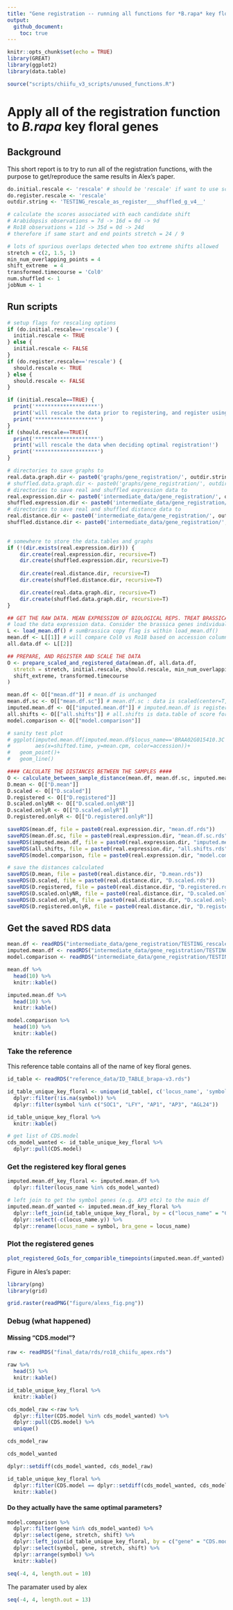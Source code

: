```yaml
---
title: "Gene registration -- running all functions for *B.rapa* key floral genes"
output: 
  github_document:
    toc: true
---
```


```r
knitr::opts_chunk$set(echo = TRUE)
library(GREAT)
library(ggplot2)
library(data.table)

source("scripts/chiifu_v3_scripts/unused_functions.R")
```

# Apply all of the registration function to *B.rapa* key floral genes

## Background

This short report is to try to run all of the registration functions, with the purpose to get/reproduce the same results in Alex's paper. 

```r
do.initial.rescale <- 'rescale' # should be 'rescale' if want to use scaled df for registration, rather than mean.df
do.register.rescale <- 'rescale' 
outdir.string <- 'TESTING_rescale_as_register___shuffled_g_v4__'
```

```r
# calculate the scores associated with each candidate shift
# Arabidopsis observations = 7d -> 16d = 0d -> 9d
# Ro18 observations = 11d -> 35d = 0d -> 24d
# therefore if same start and end points stretch = 24 / 9

# lots of spurious overlaps detected when too extreme shifts allowed
stretch = c(2, 1.5, 1) 
min_num_overlapping_points = 4
shift_extreme  = 4 
transformed.timecourse = 'Col0' 
num.shuffled <- 1 
jobNum <- 1
```

## Run scripts

```r
# setup flags for rescaling options
if (do.initial.rescale=='rescale') {
  initial.rescale <- TRUE
} else {
  initial.rescale <- FALSE
}
if (do.register.rescale=='rescale') {
  should.rescale <- TRUE
} else {
  should.rescale <- FALSE
}

if (initial.rescale==TRUE) {
  print('********************')
  print('will rescale the data prior to registering, and register using this rescaled mean data!')
  print('********************')
}
if (should.rescale==TRUE){
  print('********************')
  print('will rescale the data when deciding optimal registration!')
  print('********************')
} 
```

```r
# directories to save graphs to
real.data.graph.dir <- paste0('graphs/gene_registration/', outdir.string, '_real_data/')
# shuffled.data.graph.dir <- paste0('graphs/gene_registration/', outdir.string, '_shuffled_data/job_', jobNum, '/')
# directories to save real and shuffled expression data to
real.expression.dir <- paste0('intermediate_data/gene_registration/', outdir.string, '_real_data/gene_expression/job_', jobNum, '/')
shuffled.expression.dir <- paste0('intermediate_data/gene_registration/', outdir.string, '_shuffled_data/gene_expression/')
# directories to save real and shuffled distance data to
real.distance.dir <- paste0('intermediate_data/gene_registration/', outdir.string, '_real_distance/job_', jobNum, '/')
shuffled.distance.dir <- paste0('intermediate_data/gene_registration/', outdir.string, '_shuffled_distance/')
  

# somewhere to store the data.tables and graphs
if (!(dir.exists(real.expression.dir))) {
    dir.create(real.expression.dir, recursive=T)
    dir.create(shuffled.expression.dir, recursive=T)
    
    dir.create(real.distance.dir, recursive=T)
    dir.create(shuffled.distance.dir, recursive=T)

    dir.create(real.data.graph.dir, recursive=T)
    dir.create(shuffled.data.graph.dir, recursive=T)
}
```

```r
## GET THE RAW DATA. MEAN EXPRESSION OF BIOLOGICAL REPS. TREAT BRASSICA GENES INDIVIDUALLY (DON'T SUM THEM).
# load the data expression data. Consider the brassica genes individually (don't sum)
L <- load_mean.df() # sumBrassica copy flag is within load_mean.df()
mean.df <- L[[1]] # will compare Col0 vs Ro18 based on accession column
all.data.df <- L[[2]]
```

```r
## PREPARE, AND REGISTER AND SCALE THE DATA
O <- prepare_scaled_and_registered_data(mean.df, all.data.df,
  stretch = stretch, initial.rescale, should.rescale, min_num_overlapping_points,
  shift_extreme, transformed.timecourse
)

mean.df <- O[["mean.df"]] # mean.df is unchanged
mean.df.sc <- O[["mean.df.sc"]] # mean.df.sc : data is scaled(center=T, scale=T)
imputed.mean.df <- O[["imputed.mean.df"]] # imputed.mean.df is registered data, Col0 values imputed to make a single timepoint.
all.shifts <- O[["all.shifts"]] # all.shifts is data.table of score for each shift for each gene.
model.comparison <- O[["model.comparison"]]

# sanity test plot
# ggplot(imputed.mean.df[imputed.mean.df$locus_name=='BRAA02G015410.3C',],
#        aes(x=shifted.time, y=mean.cpm, color=accession))+
#   geom_point()+
#   geom_line()

#### CALCULATE THE DISTANCES BETWEEN THE SAMPLES ####
O <- calculate_between_sample_distance(mean.df, mean.df.sc, imputed.mean.df)
D.mean <- O[["D.mean"]]
D.scaled <- O[["D.scaled"]]
D.registered <- O[["D.registered"]]
D.scaled.onlyNR <- O[["D.scaled.onlyNR"]]
D.scaled.onlyR <- O[["D.scaled.onlyR"]]
D.registered.onlyR <- O[["D.registered.onlyR"]]
```

```r
saveRDS(mean.df, file = paste0(real.expression.dir, "mean.df.rds"))
saveRDS(mean.df.sc, file = paste0(real.expression.dir, "mean.df.sc.rds"))
saveRDS(imputed.mean.df, file = paste0(real.expression.dir, "imputed.mean.df.rds"))
saveRDS(all.shifts, file = paste0(real.expression.dir, "all.shifts.rds"))
saveRDS(model.comparison, file = paste0(real.expression.dir, "model.comparison.rds"))

# save the distances calculated
saveRDS(D.mean, file = paste0(real.distance.dir, "D.mean.rds"))
saveRDS(D.scaled, file = paste0(real.distance.dir, "D.scaled.rds"))
saveRDS(D.registered, file = paste0(real.distance.dir, "D.registered.rds"))
saveRDS(D.scaled.onlyNR, file = paste0(real.distance.dir, "D.scaled.onlyNR.rds"))
saveRDS(D.scaled.onlyR, file = paste0(real.distance.dir, "D.scaled.onlyR.rds"))
saveRDS(D.registered.onlyR, file = paste0(real.distance.dir, "D.registered.onlyR.rds"))
```

## Get the saved RDS data

```r
mean.df <- readRDS("intermediate_data/gene_registration/TESTING_rescale_as_register___shuffled_g_v4___real_data/gene_expression/job_1/mean.df.rds")
imputed.mean.df <- readRDS("intermediate_data/gene_registration/TESTING_rescale_as_register___shuffled_g_v4___real_data/gene_expression/job_1/imputed.mean.df.rds")
model.comparison <- readRDS("intermediate_data/gene_registration/TESTING_rescale_as_register___shuffled_g_v4___real_data/gene_expression/job_1/model.comparison.rds")
```



```r
mean.df %>% 
  head(10) %>% 
  knitr::kable()
```


```r
imputed.mean.df %>% 
  head(10) %>% 
  knitr::kable()
```

```r
model.comparison %>% 
  head(10) %>% 
  knitr::kable()
```



### Take the reference

This reference table contains all of the name of key floral genes. 

```r
id_table <- readRDS("reference_data/ID_TABLE_brapa-v3.rds")

id_table_unique_key_floral <- unique(id_table[, c('locus_name', 'symbol', 'CDS.model')]) %>% 
  dplyr::filter(!is.na(symbol)) %>% 
  dplyr::filter(symbol %in% c("SOC1", "LFY", "AP1", "AP3", "AGL24"))
```

```r
id_table_unique_key_floral %>% 
  knitr::kable()
```

```r
# get list of CDS.model
cds_model_wanted <- id_table_unique_key_floral %>% 
  dplyr::pull(CDS.model)
```

### Get the registered key floral genes

```r
imputed.mean.df_key_floral <- imputed.mean.df %>% 
  dplyr::filter(locus_name %in% cds_model_wanted)
```


```r
# left join to get the symbol genes (e.g. AP3 etc) to the main df
imputed.mean.df_wanted <- imputed.mean.df_key_floral %>%
  dplyr::left_join(id_table_unique_key_floral, by = c("locus_name" = "CDS.model")) %>% 
  dplyr::select(-c(locus_name.y)) %>%
  dplyr::rename(locus_name = symbol, bra_gene = locus_name)
```


### Plot the registered genes

```r
plot_registered_GoIs_for_comparible_timepoints(imputed.mean.df_wanted)
```

Figure in Ales's paper:

```r
library(png)
library(grid)

grid.raster(readPNG("figure/alexs_fig.png"))
```


### Debug (what happened)

#### Missing "CDS.model"?

```r
raw <- readRDS("final_data/rds/ro18_chiifu_apex.rds")
```

```r
raw %>% 
  head(5) %>% 
  knitr::kable()
```

```r
id_table_unique_key_floral %>% 
  knitr::kable()
```


```r
cds_model_raw <-raw %>% 
  dplyr::filter(CDS.model %in% cds_model_wanted) %>%
  dplyr::pull(CDS.model) %>% 
  unique()

cds_model_raw
```

```r
cds_model_wanted
```


```r
dplyr::setdiff(cds_model_wanted, cds_model_raw)
```

```r
id_table_unique_key_floral %>% 
  dplyr::filter(CDS.model == dplyr::setdiff(cds_model_wanted, cds_model_raw)) %>% 
  knitr::kable()
```

#### Do they actually have the same optimal parameters?

```r
model.comparison %>% 
  dplyr::filter(gene %in% cds_model_wanted) %>% 
  dplyr::select(gene, stretch, shift) %>% 
  dplyr::left_join(id_table_unique_key_floral, by = c("gene" = "CDS.model")) %>% 
  dplyr::select(symbol, gene, stretch, shift) %>% 
  dplyr::arrange(symbol) %>% 
  knitr::kable()
```

```r
seq(-4, 4, length.out = 10)
```

The paramater used by alex 

```r
seq(-4, 4, length.out = 13)
```


















